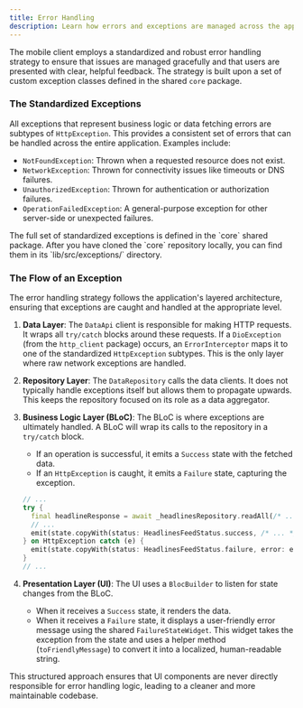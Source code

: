 ```yaml
---
title: Error Handling
description: Learn how errors and exceptions are managed across the application layers.
---
```


The mobile client employs a standardized and robust error handling strategy to ensure that issues are managed gracefully and that users are presented with clear, helpful feedback. The strategy is built upon a set of custom exception classes defined in the shared `core` package.

### The Standardized Exceptions

All exceptions that represent business logic or data fetching errors are subtypes of `HttpException`. This provides a consistent set of errors that can be handled across the entire application. Examples include:

-   `NotFoundException`: Thrown when a requested resource does not exist.
-   `NetworkException`: Thrown for connectivity issues like timeouts or DNS failures.
-   `UnauthorizedException`: Thrown for authentication or authorization failures.
-   `OperationFailedException`: A general-purpose exception for other server-side or unexpected failures.

<Aside>
The full set of standardized exceptions is defined in the `core` shared package. After you have cloned the `core` repository locally, you can find them in its `lib/src/exceptions/` directory.
</Aside>

### The Flow of an Exception

The error handling strategy follows the application's layered architecture, ensuring that exceptions are caught and handled at the appropriate level.

1.  **Data Layer**: The `DataApi` client is responsible for making HTTP requests. It wraps all `try/catch` blocks around these requests. If a `DioException` (from the `http_client` package) occurs, an `ErrorInterceptor` maps it to one of the standardized `HttpException` subtypes. This is the only layer where raw network exceptions are handled.

2.  **Repository Layer**: The `DataRepository` calls the data clients. It does not typically handle exceptions itself but allows them to propagate upwards. This keeps the repository focused on its role as a data aggregator.

3.  **Business Logic Layer (BLoC)**: The BLoC is where exceptions are ultimately handled. A BLoC will wrap its calls to the repository in a `try/catch` block.
    -   If an operation is successful, it emits a `Success` state with the fetched data.
    -   If an `HttpException` is caught, it emits a `Failure` state, capturing the exception.

    ```dart title="lib/headlines-feed/bloc/headlines_feed_bloc.dart"
    // ...
    try {
      final headlineResponse = await _headlinesRepository.readAll(/* ... */);
      // ...
      emit(state.copyWith(status: HeadlinesFeedStatus.success, /* ... */));
    } on HttpException catch (e) {
      emit(state.copyWith(status: HeadlinesFeedStatus.failure, error: e));
    }
    // ...
    ```

4.  **Presentation Layer (UI)**: The UI uses a `BlocBuilder` to listen for state changes from the BLoC.
    -   When it receives a `Success` state, it renders the data.
    -   When it receives a `Failure` state, it displays a user-friendly error message using the shared `FailureStateWidget`. This widget takes the exception from the state and uses a helper method (`toFriendlyMessage`) to convert it into a localized, human-readable string.

This structured approach ensures that UI components are never directly responsible for error handling logic, leading to a cleaner and more maintainable codebase.
